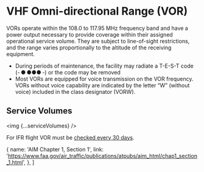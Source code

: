 

# VHF Omni-directional Range (VOR)

VORs operate within the 108.0 to 117.95 MHz frequency band and have a power
output necessary to provide coverage within their assigned operational service
volume. They are subject to line-of-sight restrictions, and the range varies
proportionally to the altitude of the receiving equipment.

- During periods of maintenance, the facility may radiate a T-E-S-T code
  (- ● ●●● -) or the code may be removed
- Most VORs are equipped for voice transmission on the VOR frequency. VORs
  without voice capability are indicated by the letter “W” (without voice)
  included in the class designator (VORW).

## Service Volumes

<img {...serviceVolumes} />

For IFR flight VOR must be
[checked every 30 days](/topics/regulations/inspections/vor-checks).

  {
    name: 'AIM Chapter 1, Section 1',
    link: 'https://www.faa.gov/air_traffic/publications/atpubs/aim_html/chap1_section_1.html',
  },
]

